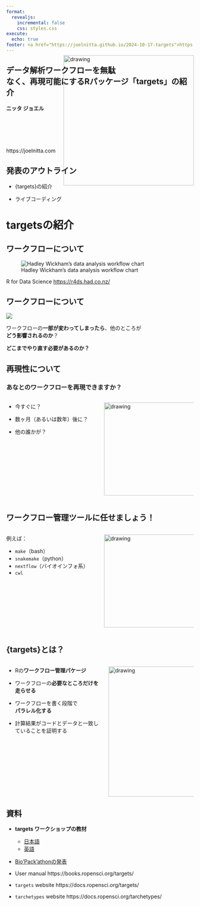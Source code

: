 ```yaml
---
format:
  revealjs:
    incremental: false
    css: styles.css
execute: 
  echo: true
footer: <a href="https://joelnitta.github.io/2024-10-17-targets">https://joelnitta.github.io/2024-10-17-targets</a>
---
```


## データ解析ワークフローを無駄<br>なく、再現可能にするRパッケージ「targets」の紹介

**ニッタ ジョエル**

<br><br><img src="https://docs.ropensci.org/targets/logo.svg" alt="drawing" height="350" style="float:right;margin:-200px 0px">

<br><br>https://joelnitta.com

## 発表のアウトライン

- {targets}の紹介

- ライブコーディング

# targetsの紹介

## ワークフローについて

![Hadley Wickham's data analysis workflow chart](images/workflow_1.png)

::: {.aside}
R for Data Science <https://r4ds.had.co.nz/>
:::

## ワークフローについて

![](images/workflow_2.png)

ワークフローの**一部が変わってしまったら**、他のところが<br>**どう影響されるのか**？

**どこまでやり直す必要があるのか？**

## 再現性について

### あなとのワークフローを再現できますか？

:::: {.columns}

::: {.column width="50%"}
- 今すぐに？

- 数ヶ月（あるいは数年）後に？

- 他の誰かが？
:::

::: {.column width="50%"}
<img src="https://1.bp.blogspot.com/-iG3QVEWl4dE/Wn1Vwtu1PwI/AAAAAAABKE8/8KR9vfXirfU5yXepByewkYZcrWqT-2EtQCLcBGAs/s800/computer_man3_cry.png" alt="drawing" height="250">
:::

::::





## ワークフロー管理ツールに任せましょう！

:::: {.columns}

::: {.column width="50%"}
例えば：

- `make`（bash）
- `snakemake`（python）
- `nextflow`（バイオインフォ系）
- `cwl`
:::

::: {.column width="50%"}
<img src="https://1.bp.blogspot.com/-JbBUDpFhZDM/Wn1VzKJupgI/AAAAAAABKFU/b2iI_-WbyWM_8Bjc0aZ2JgToTD-Tu25kQCLcBGAs/s800/computer_woman4_laugh.png" alt="drawing" height="250">
:::

::::

## {targets}とは？

::: {.columns}
::: {.column}
- Rの**ワークフロー管理パケージ**

- ワークフローの**必要なところだけを走らせる**

- ワークフローを書く段階で<br>**パラレル化する**

- 計算結果がコードとデータと一致していることを証明する
:::
::: {.column}
<img src="https://docs.ropensci.org/targets/logo.svg" alt="drawing" height="350" style="float:right">
:::
::: 

## 資料

- **targets ワークショップの教材**
  - [日本語](https://swcarpentry-ja.github.io/targets-workshop)
  - [英語](https://carpentries-incubator.github.io/targets-workshop/)

- [Bio'Pack'athonの発表](https://togotv.dbcls.jp/20220331.html)

- User manual https://books.ropensci.org/targets/

- `targets` website https://docs.ropensci.org/targets/

- `tarchetypes` website https://docs.ropensci.org/tarchetypes/

